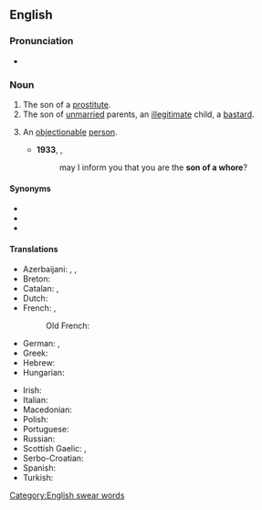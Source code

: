 ==English==

===Pronunciation===
* {{audio|en|En-au-son of a whore.ogg|Audio (AU)}}

===Noun===
{{en-noun|sons of whores}}

# The son of a [[prostitute]].
# The son of [[unmarried]] parents, an [[illegitimate]] child, a [[bastard]].
# {{lb|en|pejorative|slang}} An [[objectionable]] [[person]].
#* '''1933''', {{w|George Orwell}}, ''{{w|Down and Out in Paris and London}}''
#*: may I inform you that you are the '''son of a whore'''?

====Synonyms====
* {{l|en|bastard}}
* {{l|en|son of a bitch}}
* {{l|en|whoreson}}

====Translations====
{{trans-top|objectionable person}}
* Azerbaijani: {{t|az|anası qəhbə}}, {{t|az|qəhbənin balası}}, {{t|az|peysər}}
* Breton: {{t|br|mab c'hast|m}}
* Catalan: {{t|ca|fill de puta|m}}, {{t|ca|filla de puta|f}}
* Dutch: {{t+|nl|hoerenjong|m}}
* French: {{t+|fr|fils de pute|m}}, {{t+|fr|fils de putain|m}}
*: Old French: {{t|fro|fil a putain|m}}
* German: {{t+|de|Hurensohn|m}}, {{t|de|Dirnensohn|m}}
* Greek: {{t|el|πουτάνας γιος|m}}
* Hebrew: {{t+|he|בן זונה|m|tr=ben zona}}
* Hungarian: {{t|hu|kurvafi}}
{{trans-mid}}
* Irish: {{t|ga|mac striapaí|m}}
* Italian: {{t+|it|figlio di puttana|m}}
* Macedonian: {{t|mk|курвин син|m}}
* Polish: {{t+|pl|sukinsyn|m}}
* Portuguese: {{t+|pt|filho da puta|m}}
* Russian: {{t+|ru|су́кин сы́н|m}}
* Scottish Gaelic: {{t|gd|mac na galla|m}}, {{t+|gd|mac strìopaich|m}}
* Serbo-Croatian: {{t|sh|kučkin sin|m}}
* Spanish: {{t+|es|hijo de puta|m}}
* Turkish: {{t+|tr|orospu çocuğu}}
{{trans-bottom}}

[[Category:English swear words]]
